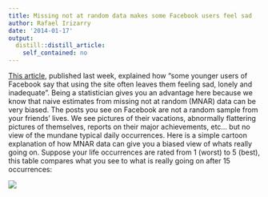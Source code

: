 ```yaml
---
title: Missing not at random data makes some Facebook users feel sad
author: Rafael Irizarry
date: '2014-01-17'
output:
  distill::distill_article:
    self_contained: no
---
```


[This article](http://www.npr.org/2014/01/09/261108836/many-younger-facebook-users-unfriend-the-network), published last week, explained how "some younger users of Facebook say that using the site often leaves them feeling sad, lonely and inadequate". Being a statistician gives you an advantage here because we know that naive estimates from missing not at random (MNAR) data can be very biased. The posts you see on Facebook are not a random sample from your friends' lives. We see pictures of their vacations, abnormally flattering pictures of themselves, reports on their major achievements, etc... but no view of the mundane typical daily occurrences. Here is a simple cartoon explanation of how MNAR data can give you a biased view of whats really going on. Suppose your life occurrences are rated from 1 (worst) to 5 (best), this table compares what you see to what is really going on after 15 occurrences:

![](https://raw.githubusercontent.com/simplystats/simplystats.github.io/master/wp-content/uploads/2014/01/Screen-Shot-2014-01-17-at-10.16.32-AM.png)
 
